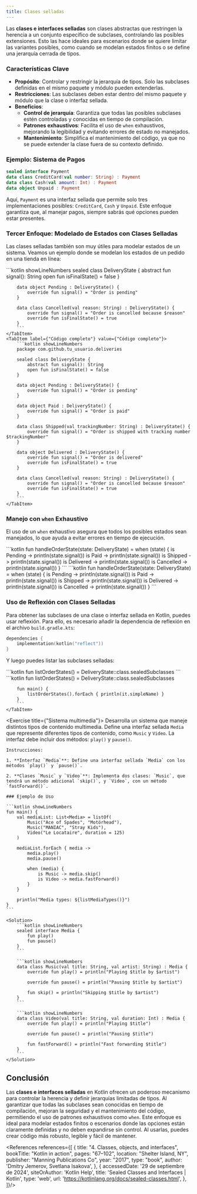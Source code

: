 ```yaml
---
title: Clases selladas
---
```


<ReadingTime />
<GithubRepoLink user="r8vnhill" repo="" />

Las **clases e interfaces selladas** son clases abstractas que restringen la herencia a un conjunto específico de subclases, controlando las posibles extensiones. Esto las hace ideales para escenarios donde se quiere limitar las variantes posibles, como cuando se modelan estados finitos o se define una jerarquía cerrada de tipos.

### Características Clave

- **Propósito**: Controlar y restringir la jerarquía de tipos. Solo las subclases definidas en el mismo paquete y módulo pueden extenderlas.
- **Restricciones**: Las subclases deben estar dentro del mismo paquete y módulo que la clase o interfaz sellada.
- **Beneficios**:
    - **Control de jerarquía**: Garantiza que todas las posibles subclases estén controladas y conocidas en tiempo de compilación.
    - **Patrones exhaustivos**: Facilita el uso de `when` exhaustivos, mejorando la legibilidad y evitando errores de estado no manejados.
    - **Mantenimiento**: Simplifica el mantenimiento del código, ya que no se puede extender la clase fuera de su contexto definido.

### Ejemplo: Sistema de Pagos

```kotlin
sealed interface Payment
data class CreditCard(val number: String) : Payment
data class Cash(val amount: Int) : Payment
data object Unpaid : Payment
```

Aquí, `Payment` es una interfaz sellada que permite solo tres implementaciones posibles: `CreditCard`, `Cash` y `Unpaid`. Este enfoque garantiza que, al manejar pagos, siempre sabrás qué opciones pueden estar presentes.

### Tercer Enfoque: Modelado de Estados con Clases Selladas

Las clases selladas también son muy útiles para modelar estados de un sistema. Veamos un ejemplo donde se modelan los estados de un pedido en una tienda en línea:

<BoxedTabs>
    <TabItem label={"Código esencial"} value={"Código esencial"}>
        ```kotlin showLineNumbers
        sealed class DeliveryState {
            abstract fun signal(): String
            open fun isFinalState() = false
        }

        data object Pending : DeliveryState() {
            override fun signal() = "Order is pending"
        }

        data class Cancelled(val reason: String) : DeliveryState() {
            override fun signal() = "Order is cancelled because $reason"
            override fun isFinalState() = true
        }
        ```
    </TabItem>
    <TabItem label={"Código completo"} value={"Código completo"}>
        ```kotlin showLineNumbers
        package com.github.tu_usuario.deliveries

        sealed class DeliveryState {
            abstract fun signal(): String
            open fun isFinalState() = false
        }

        data object Pending : DeliveryState() {
            override fun signal() = "Order is pending"
        }

        data object Paid : DeliveryState() {
            override fun signal() = "Order is paid"
        }

        data class Shipped(val trackingNumber: String) : DeliveryState() {
            override fun signal() = "Order is shipped with tracking number $trackingNumber"
        }

        data object Delivered : DeliveryState() {
            override fun signal() = "Order is delivered"
            override fun isFinalState() = true
        }

        data class Cancelled(val reason: String) : DeliveryState() {
            override fun signal() = "Order is cancelled because $reason"
            override fun isFinalState() = true
        }
        ```
    </TabItem>
</BoxedTabs>

### Manejo con `when` Exhaustivo

El uso de un `when` exhaustivo asegura que todos los posibles estados sean manejados, lo que ayuda a evitar errores en tiempo de ejecución.

<BoxedTabs>
    <TabItem label={"Código esencial"} value={"Código esencial"}>
        ```kotlin
        fun handleOrderState(state: DeliveryState) = when (state) {
            is Pending -> println(state.signal())
            is Paid -> println(state.signal())
            is Shipped -> println(state.signal())
            is Delivered -> println(state.signal())
            is Cancelled -> println(state.signal())
        }
        ```
    </TabItem>
    <TabItem label={"Código completo"} value={"Código completo"}>
        ```kotlin
        fun handleOrderState(state: DeliveryState) = when (state) {
            is Pending -> println(state.signal())
            is Paid -> println(state.signal())
            is Shipped -> println(state.signal())
            is Delivered -> println(state.signal())
            is Cancelled -> println(state.signal())
        }
        ```
    </TabItem>
</BoxedTabs>

### Uso de Reflexión con Clases Selladas

Para obtener las subclases de una clase o interfaz sellada en Kotlin, puedes usar reflexión. Para ello, es necesario añadir la dependencia de reflexión en el archivo `build.gradle.kts`:

```kotlin showLineNumbers
dependencies {
    implementation(kotlin("reflect"))
}
```

Y luego puedes listar las subclases selladas:

<BoxedTabs>
    <TabItem label={"Código esencial"} value={"Código esencial"}>
        ```kotlin
        fun listOrderStates() = DeliveryState::class.sealedSubclasses
        ```
    </TabItem>
    <TabItem label={"Código completo"} value={"Código completo"}>
        ```kotlin
        fun listOrderStates() = DeliveryState::class.sealedSubclasses

        fun main() {
            listOrderStates().forEach { println(it.simpleName) }
        }
        ```
    </TabItem>
</BoxedTabs>

<Exercise title={"Sistema multimedia"}>
    Desarrolla un sistema que maneje distintos tipos de contenido multimedia. Define una interfaz sellada `Media` que represente diferentes tipos de contenido, como `Music` y `Video`. La interfaz debe incluir dos métodos: `play()` y `pause()`.

    Instrucciones:

    1. **Interfaz `Media`**: Define una interfaz sellada `Media` con los métodos `play()` y `pause()`.

    2. **Clases `Music` y `Video`**: Implementa dos clases: `Music`, que tendrá un método adicional `skip()`, y `Video`, con un método `fastForward()`.

    ### Ejemplo de Uso

    ```kotlin showLineNumbers
    fun main() {
        val mediaList: List<Media> = listOf(
            Music("Ace of Spades", "Motörhead"),
            Music("MANIAC", "Stray Kids"),
            Video("Le Locataire", duration = 125)
        )

        mediaList.forEach { media ->
            media.play()
            media.pause()

            when (media) {
                is Music -> media.skip()
                is Video -> media.fastForward()
            }
        }

        println("Media types: ${listMediaTypes()}")
    }
    ```

    <Solution>
        ```kotlin showLineNumbers
        sealed interface Media {
            fun play()
            fun pause()
        }
        ```

        ```kotlin showLineNumbers
        data class Music(val title: String, val artist: String) : Media {
            override fun play() = println("Playing $title by $artist")

            override fun pause() = println("Pausing $title by $artist")

            fun skip() = println("Skipping $title by $artist")
        }
        ```

        ```kotlin showLineNumbers
        data class Video(val title: String, val duration: Int) : Media {
            override fun play() = println("Playing $title")

            override fun pause() = println("Pausing $title")

            fun fastForward() = println("Fast forwarding $title")
        }
        ```
    </Solution>
</Exercise>

## Conclusión

Las **clases e interfaces selladas** en Kotlin ofrecen un poderoso mecanismo para controlar la herencia y definir jerarquías limitadas de tipos. Al garantizar que todas las subclases sean conocidas en tiempo de compilación, mejoran la seguridad y el mantenimiento del código, permitiendo el uso de patrones exhaustivos como `when`. Este enfoque es ideal para modelar estados finitos o escenarios donde las opciones están claramente definidas y no deben expandirse sin control. Al usarlas, puedes crear código más robusto, legible y fácil de mantener.


<div className="language-card-container">
    <LanguageCard
        logoSrc="https://upload.wikimedia.org/wikipedia/commons/thumb/1/1c/Haskell-Logo.svg/1200px-Haskell-Logo.svg.png"
        language="Haskell"
        link="/docs/fp/adt/sum/sealed/haskell"
    />
    <LanguageCard
        logoSrc="https://www.svgrepo.com/show/184143/java.svg"
        language="Java"
        link="/docs/fp/adt/sum/sealed/java"
    />
    <LanguageCard
        logoSrc="https://www.svgrepo.com/show/354313/scala.svg"
        language="Scala"
        link="/docs/fp/adt/sum/sealed/scala"
    />
    <LanguageCard
        logoSrc="https://upload.wikimedia.org/wikipedia/commons/thumb/4/4c/Typescript_logo_2020.svg/2048px-Typescript_logo_2020.svg.png"
        language="TypeScript"
        link="/docs/fp/adt/sum/sealed/typescript"
    />
</div>

<References references={[
    {
        title: "4. Classes, objects, and interfaces",
        bookTitle: "Kotlin in action",
        pages: "67–102",
        location: "Shelter Island, NY",
        publisher: "Manning Publications Co",
        year: "2017",
        type: "book",
        author: 'Dmitry Jemerov, Svetlana Isakova',
    },
    {
        accessedDate: '29 de septiembre de 2024',
        siteOrAuthor: 'Kotlin Help',
        title: 'Sealed Classes and Interfaces | Kotlin',
        type: 'web',
        url: 'https://kotlinlang.org/docs/sealed-classes.html',
    },
]}/>
